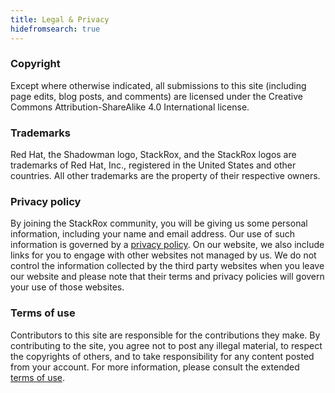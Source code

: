 ```yaml
---
title: Legal & Privacy
hidefromsearch: true
---
```


### Copyright

Except where otherwise indicated, all submissions to this site (including page edits, blog posts, and comments) are licensed under the Creative Commons Attribution-ShareAlike 4.0 International license.

### Trademarks

Red Hat, the Shadowman logo, StackRox, and the StackRox logos are trademarks of Red Hat, Inc., registered in the United States and other countries. All other trademarks are the property of their respective owners.

### Privacy policy

By joining the StackRox community, you will be giving us some personal information, including your name and email address. Our use of such information is governed by a [privacy policy](https://www.redhat.com/en/about/privacy-policy). On our website, we also include links for you to engage with other websites not managed by us. We do not control the information collected by the third party websites when you leave our website and please note that their terms and privacy policies will govern your use of those websites.

### Terms of use

Contributors to this site are responsible for the contributions they make. By contributing to the site, you agree not to post any illegal material, to respect the copyrights of others, and to take responsibility for any content posted from your account. For more information, please consult the extended [terms of use](/terms-of-use/).
